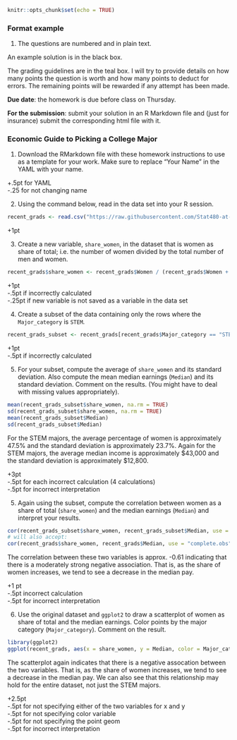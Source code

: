 ```r
knitr::opts_chunk$set(echo = TRUE)
```

### Format example

1. The questions are numbered and in plain text.

:::sol
An example solution is in the black box.
:::

:::rubric
The grading guidelines are in the teal box. I will try to provide details on how many points the question is worth and how many points to deduct for errors. The remaining points will be rewarded if any attempt has been made.
:::


**Due date**: the homework is due before class on Thursday. 

**For the submission**: submit your solution in an R Markdown file and (just for insurance) submit the corresponding html file with it. 


### Economic Guide to Picking a College Major

1. Download the RMarkdown file with these homework instructions to use as a template for your work. Make sure to replace "Your Name" in the YAML with your name.

:::rubric
+.5pt for YAML  
-.25 for not changing name
:::


2. Using the command below, read in the data set into your R session. 

:::sol
```r
recent_grads <- read.csv("https://raw.githubusercontent.com/Stat480-at-ISU/materials-2020/master/02_r-intro/data/recent_grads.csv")
```
:::

:::rubric
+1pt  
:::

3. Create a new variable, `share_women`,  in the dataset that is women as share of total; i.e. the number of women divided by the total number of men and women.

:::sol
```r
recent_grads$share_women <- recent_grads$Women / (recent_grads$Women + recent_grads$Men)
```
:::

:::rubric
+1pt  
-.5pt if incorrectly calculated  
-.25pt if new variable is not saved as a variable in the data set  
:::

4. Create a subset of the data containing only the rows where the `Major_category` is `STEM`.

:::sol
```r
recent_grads_subset <- recent_grads[recent_grads$Major_category == "STEM", ]
```
:::

:::rubric
+1pt  
-.5pt if incorrectly calculated 
:::

5. For your subset, compute the average  of `share_women` and its standard deviation. Also compute the mean median earnings (`Median`) and its standard deviation. Comment on the results. (You might have to deal with missing values appropriately).

:::sol
```r
mean(recent_grads_subset$share_women, na.rm = TRUE)
sd(recent_grads_subset$share_women, na.rm = TRUE)
mean(recent_grads_subset$Median)
sd(recent_grads_subset$Median)
```

For the STEM majors, the average percentage of women is approximately 47.5% and the standard deviation is approximately 23.7%. Again for the STEM majors, the average median income is approximately \$43,000 and the standard deviation is approximately \$12,800. 
:::

:::rubric
+3pt  
-.5pt for each incorrect calculation (4 calculations)  
-.5pt for incorrect interpretation  
:::

5. Again using the subset, compute the correlation between women as a share of total (`share_women`) and the median earnings (`Median`) and interpret your results.

:::sol
```r
cor(recent_grads_subset$share_women, recent_grads_subset$Median, use = "complete.obs")
# will also accept:
cor(recent_grads$share_women, recent_grads$Median, use = "complete.obs")
```

The correlation between these two variables is approx. -0.61 indicating that there is a moderately strong negative association. That is, as the share of women increases, we tend to see a decrease in the median pay.
:::

:::rubric
+1 pt  
-.5pt incorrect calculation  
-.5pt for incorrect interpretation 
:::


6. Use the original dataset and `ggplot2` to draw a scatterplot of women as share of total and the median earnings. Color points by the major category (`Major_category`). Comment on the result. 

:::sol
```r
library(ggplot2)
ggplot(recent_grads, aes(x = share_women, y = Median, color = Major_category)) + geom_point()
```
The scatterplot again indicates that there is a negative assocation between the two variables. That is, as the share of women increases, we tend to see a decrease in the median pay. We can also see that this relationship may hold for the entire dataset, not just the STEM majors. 
:::

:::rubric
+2.5pt  
-.5pt for not specifying either of the two variables for x and y  
-.5pt for not specifying color variable  
-.5pt for not specifying the point geom  
-.5pt for incorrect interpretation
:::



